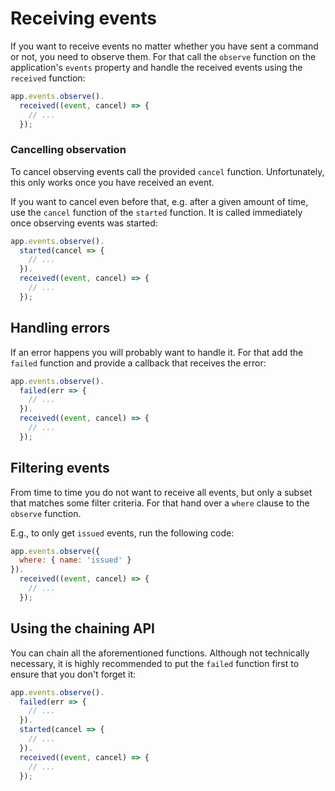 
# Receiving events

If you want to receive events no matter whether you have sent a command or not, you need to observe them. For that call the `observe` function on the application's `events` property and handle the received events using the `received` function:

```javascript
app.events.observe().
  received((event, cancel) => {
    // ...
  });
```

### Cancelling observation

To cancel observing events call the provided `cancel` function. Unfortunately, this only works once you have received an event.

If you want to cancel even before that, e.g. after a given amount of time, use the `cancel` function of the `started` function. It is called immediately once observing events was started:

```javascript
app.events.observe().
  started(cancel => {
    // ...
  }).
  received((event, cancel) => {
    // ...
  });
```

## Handling errors

If an error happens you will probably want to handle it. For that add the `failed` function and provide a callback that receives the error:

```javascript
app.events.observe().
  failed(err => {
    // ...
  }).
  received((event, cancel) => {
    // ...
  });
```

## Filtering events

From time to time you do not want to receive all events, but only a subset that matches some filter criteria. For that hand over a `where` clause to the `observe` function.

E.g., to only get `issued` events, run the following code:

```javascript
app.events.observe({
  where: { name: 'issued' }
}).
  received((event, cancel) => {
    // ...
  });
```

## Using the chaining API

You can chain all the aforementioned functions. Although not technically necessary, it is highly recommended to put the `failed` function first to ensure that you don't forget it:

```javascript
app.events.observe().
  failed(err => {
    // ...
  }).
  started(cancel => {
    // ...
  }).
  received((event, cancel) => {
    // ...
  });
```
